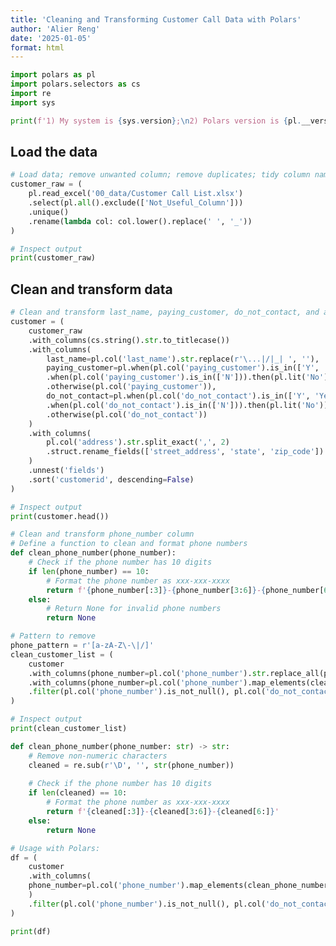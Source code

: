 ```yaml
---
title: 'Cleaning and Transforming Customer Call Data with Polars'
author: 'Alier Reng'
date: '2025-01-05'
format: html
---
```



```python
import polars as pl
import polars.selectors as cs
import re
import sys 

print(f'1) My system is {sys.version};\n2) Polars version is {pl.__version__}')
```

## Load the data

```python
# Load data; remove unwanted column; remove duplicates; tidy column names
customer_raw = (
    pl.read_excel('00_data/Customer Call List.xlsx')
    .select(pl.all().exclude(['Not_Useful_Column']))
    .unique()
    .rename(lambda col: col.lower().replace(' ', '_'))
)

# Inspect output 
print(customer_raw)
```

## Clean and transform data

```python
# Clean and transform last_name, paying_customer, do_not_contact, and address columns
customer = (
    customer_raw
    .with_columns(cs.string().str.to_titlecase())
    .with_columns(
        last_name=pl.col('last_name').str.replace(r'\...|/|_| ', ''),
        paying_customer=pl.when(pl.col('paying_customer').is_in(['Y', 'Ye'])).then(pl.lit('Yes'))
        .when(pl.col('paying_customer').is_in(['N'])).then(pl.lit('No'))
        .otherwise(pl.col('paying_customer')),
        do_not_contact=pl.when(pl.col('do_not_contact').is_in(['Y', 'Ye'])).then(pl.lit('Yes'))
        .when(pl.col('do_not_contact').is_in(['N'])).then(pl.lit('No'))
        .otherwise(pl.col('do_not_contact'))
    )
    .with_columns(
        pl.col('address').str.split_exact(',', 2)
        .struct.rename_fields(['street_address', 'state', 'zip_code']).alias('fields')
    )
    .unnest('fields')
    .sort('customerid', descending=False)
)

# Inspect output
print(customer.head())
```

```python
# Clean and transform phone_number column
# Define a function to clean and format phone numbers
def clean_phone_number(phone_number):
    # Check if the phone number has 10 digits
    if len(phone_number) == 10:
        # Format the phone number as xxx-xxx-xxxx
        return f'{phone_number[:3]}-{phone_number[3:6]}-{phone_number[6:]}'
    else:
        # Return None for invalid phone numbers
        return None

# Pattern to remove
phone_pattern = r'[a-zA-Z\-\|/]'
clean_customer_list = (
    customer    
    .with_columns(phone_number=pl.col('phone_number').str.replace_all(phone_pattern, '') )
    .with_columns(phone_number=pl.col('phone_number').map_elements(clean_phone_number, return_dtype=pl.String))
    .filter(pl.col('phone_number').is_not_null(), pl.col('do_not_contact') != 'Yes')
)

# Inspect output
print(clean_customer_list)
```


```python
def clean_phone_number(phone_number: str) -> str:
    # Remove non-numeric characters
    cleaned = re.sub(r'\D', '', str(phone_number))
    
    # Check if the phone number has 10 digits
    if len(cleaned) == 10:
        # Format the phone number as xxx-xxx-xxxx
        return f'{cleaned[:3]}-{cleaned[3:6]}-{cleaned[6:]}'
    else:
        return None

# Usage with Polars:
df = (
    customer
    .with_columns(
    phone_number=pl.col('phone_number').map_elements(clean_phone_number, return_dtype=pl.String)
    )
    .filter(pl.col('phone_number').is_not_null(), pl.col('do_not_contact') != 'Yes')
)

print(df)
```


